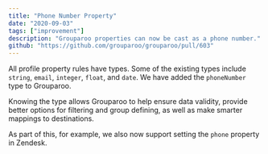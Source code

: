 ```yaml
---
title: "Phone Number Property"
date: "2020-09-03"
tags: ["improvement"]
description: "Grouparoo properties can now be cast as a phone number."
github: "https://github.com/grouparoo/grouparoo/pull/603"
---
```


All profile property rules have types. Some of the existing types include `string`, `email`, `integer`, `float`, and `date`. We have added the `phoneNumber` type to Grouparoo.

Knowing the type allows Grouparoo to help ensure data validity, provide better options for filtering and group defining, as well as make smarter mappings to destinations.

As part of this, for example, we also now support setting the `phone` property in Zendesk.
